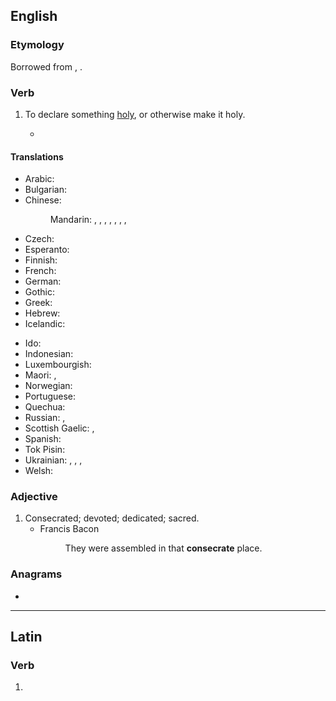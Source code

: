 ==English==

===Etymology===
Borrowed from {{bor|en|la|cōnsecrāre}}, {{m|la|cōnsecrātus}}.

===Verb===
{{en-verb|consecrat}}

# To declare something [[holy]], or otherwise make it holy.
#: {{syn|en|behallow|hallow|make holy|Thesaurus:consecrate}}
#: {{ant|en|desecrate|defile|Thesaurus:desecrate}}
#* {{quote-text|lang=en|date=1863-11-19|authorlink=Abraham Lincoln|first=Abraham|last=Lincoln|title=The Gettysburg Address|others=based on the signed "Bliss Copy"|passage=But, in a larger sense, we can not dedicate, we can not '''consecrate''', we can not hallow, this ground. The brave men, living and dead, who struggled here, have '''consecrated''' it, far above our poor power to add or detract.}}

====Translations====
{{trans-top|declare, or otherwise make something holy}}
* Arabic: {{t+|ar|قَدَّسَ}}
* Bulgarian: {{t+|bg|освещавам}}
* Chinese:
*: Mandarin: {{t|cmn|[[奉]][[為]][[神聖]]}}, {{t|cmn|[[奉]][[为]][[神圣]]|tr=fèngwéi shénshèng}}, {{t|cmn|[[成為]][[聖潔]]}}, {{t|cmn|[[成为]][[圣洁]]|tr=chéngwéi shèngjié}}, {{t|cmn|[[使]][[聖化]]}}, {{t|cmn|[[使]][[圣化]]|tr=shǐ shènghuà}}, {{t+|cmn|開光}}, {{t+|cmn|开光|tr=kāiguāng}}
* Czech: {{t|cs|zasvětit}}
* Esperanto: {{t|eo|konsekri}}
* Finnish: {{t|fi|pyhittää}}
* French: {{t+|fr|consacrer}}
* German: {{t+|de|weihen}}
* Gothic: {{t|got|𐍅𐌴𐌹𐌷𐌰𐌽}}
* Greek: {{t+|el|αγιάζω}}
* Hebrew: {{t|he|קידש|alt=קידש \ קִדֵּשׁ|tr=kidésh}}
* Icelandic: {{t|is|helga}}
{{trans-mid}}
* Ido: {{t+|io|konsekracar}}
* Indonesian: {{t+|id|menahbiskan}}
* Luxembourgish: {{t|lb|weien}}
* Maori: {{t|mi|whakatapu}}, {{t|mi|whakataputapu}}
* Norwegian: {{t+|no|konsekrere}}
* Portuguese: {{t+|pt|consagrar}}
* Quechua: {{t|qu|willkachay}}
* Russian: {{t+|ru|освяща́ть|impf}}, {{t+|ru|освяти́ть|pf}}
* Scottish Gaelic: {{t|gd|coisrig}}, {{t|gd|naomhaich}}
* Spanish: {{t+|es|consagrar}}
* Tok Pisin: {{t|tpi|tambuim}}
* Ukrainian: {{t|uk|висвя́чувати}}, {{t|uk|ви́святити|pf}}, {{t|uk|освя́чувати|impf}}, {{t|uk|освяти́ти|pf}}
* Welsh: {{t+|cy|cysegru}}
{{trans-bottom}}

===Adjective===
{{en-adj}}

# Consecrated; devoted; dedicated; sacred.
#* Francis Bacon
#*: They were assembled in that '''consecrate''' place.

{{topics|en|Religion}}

===Anagrams===
* {{anagrams|en|a=acceenorst|concreates}}

----

==Latin==

===Verb===
{{la-verb-form|cōnsecrāte}}

# {{inflection of|cōnsecrō||2|p|pres|actv|impr|lang=la}}